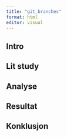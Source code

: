 ```yaml
---
title: "git_branches"
format: html
editor: visual
---
```


## Intro

## Lit study

## Analyse

## Resultat

## Konklusjon
